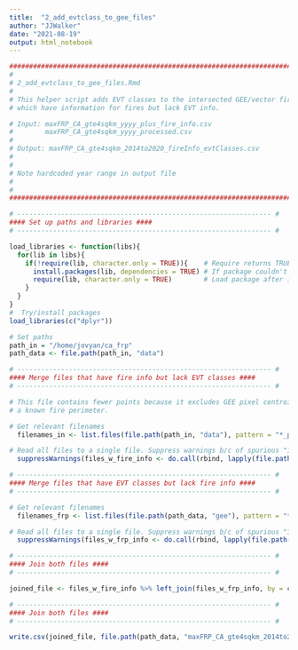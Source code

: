 ```yaml
---
title:  "2_add_evtclass_to_gee_files"
author: "JJWalker"
date: "2021-08-19"
output: html_notebook
---
```


```r

########################################################################### #
# 
# 2_add_evtclass_to_gee_files.Rmd
#
# This helper script adds EVT classes to the intersected GEE/vector fire files,
# which have information for fires but lack EVT info.

# Input: maxFRP_CA_gte4sqkm_yyyy_plus_fire_info.csv
#        maxFRP_CA_gte4sqkm_yyyy_processed.csv
#
# Output: maxFRP_CA_gte4sqkm_2014to2020_fireInfo_evtClasses.csv
# 
#
# Note hardcoded year range in output file
#
#
########################################################################### #
```



```r

# ---------------------------------------------------------------- #
#### Set up paths and libraries ####
# ---------------------------------------------------------------- #

load_libraries <- function(libs){
  for(lib in libs){
    if(!require(lib, character.only = TRUE)){    # Require returns TRUE if package loaded
      install.packages(lib, dependencies = TRUE) # If package couldn't load, re-install
      require(lib, character.only = TRUE)        # Load package after installing
    }
  }
}
#  Try/install packages
load_libraries(c("dplyr"))

# Set paths
path_in = "/home/jovyan/ca_frp"
path_data <- file.path(path_in, "data")


```


```r

# ---------------------------------------------------------------- #
#### Merge files that have fire info but lack EVT classes ####
# ---------------------------------------------------------------- #

# This file contains fewer points because it excludes GEE pixel centroids that do not intersect
# a known fire perimeter. 

# Get relevant filenames
  filenames_in <- list.files(file.path(path_in, "data"), pattern = "*_plus_fire_info.csv")

# Read all files to a single file. Suppress warnings b/c of spurious "incomplete last line" error
  suppressWarnings(files_w_fire_info <- do.call(rbind, lapply(file.path(path_data, filenames_in), read.csv, row.names=NULL)))

```


```r

# ---------------------------------------------------------------- #
#### Merge files that have EVT classes but lack fire info ####
# ---------------------------------------------------------------- #

# Get relevant filenames
  filenames_frp <- list.files(file.path(path_data, "gee"), pattern = "*_processed.csv")

# Read all files to a single file. Suppress warnings b/c of spurious "incomplete last line" error
  suppressWarnings(files_w_frp_info <- do.call(rbind, lapply(file.path(path_data, "gee", filenames_frp), read.csv, row.names=NULL)))

```


```r

# ---------------------------------------------------------------- #
#### Join both files ####
# ---------------------------------------------------------------- #

joined_file <- files_w_fire_info %>% left_join(files_w_frp_info, by = c("index")) #, "newdate", "latitude", "longitude"))

```


```r

# ---------------------------------------------------------------- #
#### Join both files ####
# ---------------------------------------------------------------- #

write.csv(joined_file, file.path(path_data, "maxFRP_CA_gte4sqkm_2014to2020_fireInfo_evtClasses.csv"), row.names = FALSE)


```
